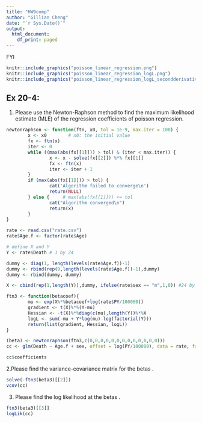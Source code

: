 ---
title: "HW9comp"
author: "Gillian Cheng"
date: "`r Sys.Date()`"
output:
  html_document:
    df_print: paged
---
FYI

```{r, echo=FALSE}
knitr::include_graphics("poisson_linear_regression.png")
knitr::include_graphics("poisson_linear_regression_logL.png")
knitr::include_graphics("poisson_linear_regression_logL_secondderivative.png")

```

## Ex 20-4:

1. Please use the Newton-Raphson method to find the maximum likelihood estimate (MLE) of the regression coefficients of poisson regression.

```{r, include=FALSE}
newtonraphson <- function(ftn, x0, tol = 1e-9, max.iter = 100) {
        x <- x0        # x0: the initial value
        fx <- ftn(x)
        iter <- 0
        while ((max(abs(fx[[1]])) > tol) & (iter < max.iter)) {
                x <- x - solve(fx[[2]]) %*% fx[[1]]
                fx <- ftn(x)
                iter <- iter + 1
        }
        if (max(abs(fx[[1]])) > tol) {
                cat('Algorithm failed to converge\n')
                return(NULL)
        } else {     # max(abs(fx[[1]])) <= tol
                cat("Algorithm converged\n")
                return(x)
        }
}
```

```{r}
rate <- read.csv("rate.csv")
rate$Age.f <- factor(rate$Age)

# define X and Y
Y <- rate$Death # 1 by 24

dummy <- diag(1, length(levels(rate$Age.f))-1)
dummy <- rbind(rep(0,length(levels(rate$Age.f))-1),dummy)
dummy <- rbind(dummy, dummy)

X <- cbind(rep(1,length(Y)),dummy, ifelse(rate$sex == "m",1,0)) #24 by 13

ftn3 <- function(betacoef){
        mu <- exp(X%*%betacoef+log(rate$PY/100000))
        gradient <- t(X)%*%(Y-mu)
        Hessian <- -t(X)%*%diag(c(mu),length(Y))%*%X
        logL <- sum(-mu + Y*log(mu)-log(factorial(Y)))
        return(list(gradient, Hessian, logL))
}

```

```{r}
(beta3 <- newtonraphson(ftn3,c(0,0,0,0,0,0,0,0,0,0,0,0,0)))
cc <- glm(Death ~ Age.f + sex, offset = log(PY/100000), data = rate, family = "poisson")

cc$coefficients
```


2.Please find the variance-covariance matrix for the betas . 
```{r}
solve(-ftn3(beta3)[[2]])
vcov(cc)
```

3. Please find the log likelihood at the betas . 
```{r}
ftn3(beta3)[[3]]
logLik(cc)
```
